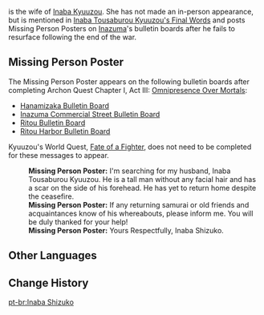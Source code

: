 {{Character Infobox
|type             = Mentioned
|region           = Inazuma
|location         = Inazuma
|spouse           = Inaba Kyuuzou
}}
{{Lang|'''Inaba Shizuko'''|ja=稲葉静子|ja_rm=Inaba Shizuko}} is the wife of [[Inaba Kyuuzou]]. She has not made an in-person appearance, but is mentioned in [[Inaba Tousaburou Kyuuzou's Final Words]] and posts Missing Person Posters on [[Inazuma]]'s bulletin boards after he fails to resurface following the end of the war.

==Missing Person Poster==
The Missing Person Poster appears on the following bulletin boards after completing Archon Quest Chapter I, Act III: [[Omnipresence Over Mortals]]:
*[[Hanamizaka Bulletin Board]]
*[[Inazuma Commercial Street Bulletin Board]]
*[[Ritou Bulletin Board]]
*[[Ritou Harbor Bulletin Board]]

Kyuuzou's World Quest, [[Fate of a Fighter]], does not need to be completed for these messages to appear.

{{Dialogue Start}}
:'''Missing Person Poster:''' I'm searching for my husband, Inaba Tousaburou Kyuuzou. He is a tall man without any facial hair and has a scar on the side of his forehead. He has yet to return home despite the ceasefire.
:'''Missing Person Poster:''' If any returning samurai or old friends and acquaintances know of his whereabouts, please inform me. You will be duly thanked for your help!
:'''Missing Person Poster:''' Yours Respectfully, Inaba Shizuko.
{{Dialogue End}}

==Other Languages==
{{Other Languages
|default_hidden = 1
|en      = Inaba Shizuko
|zhs     = 稻叶静子
|zhs_rm  = Dàoyè Jìngzi
|zht     = 稻葉靜子
|zht_rm  = Dàoyè Jìngzi
|ja      = 稲葉静子
|ja_rm   = Inaba Shizuko
|ko      = //이나바 시즈코//
|fr      = Inaba Shizuko
|ru      = Инаба Сидзуко
|th      = Inaba Shizuko
|vi      = Inaba Shizuko
|de      = Inaba Shizuko
|id      = Inaba Shizuko
|pt      = Inaba Shizuko
|tr      = Inaba Shizuko
|it      = Inaba Shizuko
}}

==Change History==
{{Change History|introduced=2.0}}
<!--
==References==
{{Reflist}}-->

[[pt-br:Inaba Shizuko]]